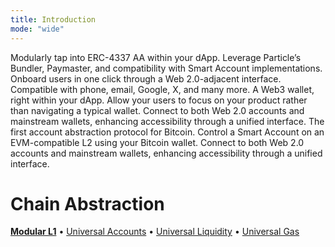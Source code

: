 ```yaml
---
title: Introduction
mode: "wide"
---
```


<CardGroup cols={3}>
  <Card title="Account Abstraction" icon="credit-card">
    Modularly tap into ERC-4337 AA within your dApp. Leverage Particle’s Bundler, Paymaster, and compatibility with Smart Account implementations.
  </Card>
  <Card title="Particle Auth" icon="shield">
    Onboard users in one click through a Web 2.0-adjacent interface. Compatible with phone, email, Google, X, and many more.
  </Card>
  <Card title="Embedded Wallet" icon="wallet">
    A Web3 wallet, right within your dApp. Allow your users to focus on your product rather than navigating a typical wallet.
  </Card>
  <Card title="Particle Connect" icon="link">
    Connect to both Web 2.0 accounts and mainstream wallets, enhancing accessibility through a unified interface.
  </Card>
    <Card title="BTC Connect" icon="btc">
    The first account abstraction protocol for Bitcoin. Control a Smart Account on an EVM-compatible L2 using your Bitcoin wallet.
  </Card>
  <Card title="Web3 Services" icon="webhook">
    Connect to both Web 2.0 accounts and mainstream wallets, enhancing accessibility through a unified interface.
  </Card>
</CardGroup>


# Chain Abstraction

**[Modular L1](#)** • [Universal Accounts](#) • [Universal Liquidity](#) • [Universal Gas](#)

